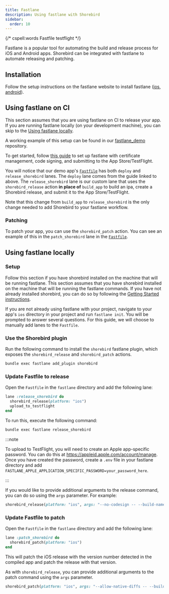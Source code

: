 ```yaml
---
title: Fastlane
description: Using fastlane with Shorebird
sidebar:
  order: 10
---
```


{/* cspell:words Fastfile testflight */}

Fastlane is a popular tool for automating the build and release process for iOS
and Android apps. Shorebird can be integrated with fastlane to automate
releasing and patching.

## Installation

Follow the setup instructions on the fastlane website to install fastlane
([ios](https://docs.fastlane.tools/getting-started/ios/setup/),
[android](https://docs.fastlane.tools/getting-started/android/setup/)).

## Using fastlane on CI

This section assumes that you are using fastlane on CI to release your app. If
you are running fastlane locally (on your development machine), you can skip to
the [Using fastlane locally](#using-fastlane-locally).

A working example of this setup can be found in our
[fastlane_demo](https://github.com/shorebirdtech/fastlane_demo) repository.

To get started, follow
[this guide](https://medium.com/revelo-tech/setting-up-automatic-ios-release-with-fastlane-and-match-on-ci-cd-server-16c3f1d79bc5)
to set up fastlane with certificate management, code signing, and submitting to
the App Store/TestFlight.

You will notice that our demo app's
[`Fastfile`](https://github.com/shorebirdtech/fastlane_demo/blob/main/ios/fastlane/Fastfile)
has both `deploy` and `release_shorebird` lanes. The `deploy` lane comes from
the guide linked to above. The `release_shorebird` lane is our custom lane that
uses the `shorebird_release` action **in place of** `build_app` to build an ipa,
create a Shorebird release, and submit it to the App Store/TestFlight.

Note that this change from `build_app` to `release_shorebird` is the only change
needed to add Shorebird to your fastlane workflow.

### Patching

To patch your app, you can use the `shorebird_patch` action. You can see an
example of this in the `patch_shorebird` lane in the
[`Fastfile`](https://github.com/shorebirdtech/fastlane_demo/blob/main/ios/fastlane/Fastfile#L92-L98).

## Using fastlane locally

### Setup

Follow this section if you have shorebird installed on the machine that will be
running fastlane. This section assumes that you have shorebird installed on the
machine that will be running the fastlane commands. If you have not already
installed shorebird, you can do so by following the
[Getting Started instructions](/getting-started).

If you are not already using fastlane with your project, navigate to your app's
`ios` directory in your project and run `fastlane init`. You will be prompted to
answer several questions. For this guide, we will choose to manually add lanes
to the `Fastfile`.

### Use the Shorebird plugin

Run the following command to install the `shorebird` fastlane plugin, which
exposes the `shorebird_release` and `shorebird_patch` actions.

```bash
bundle exec fastlane add_plugin shorebird
```

### Update Fastfile to release

Open the `Fastfile` in the `fastlane` directory and add the following lane:

```ruby
lane :release_shorebird do
  shorebird_release(platform: "ios")
  upload_to_testflight
end
```

To run this, execute the following command:

```bash
bundle exec fastlane release_shorebird
```

:::note

To upload to TestFlight, you will need to create an Apple app-specific password.
You can do this at https://appleid.apple.com/account/manage. Once you have
created the password, create a `.env` file in your fastlane directory and add
`FASTLANE_APPLE_APPLICATION_SPECIFIC_PASSWORD=your_password_here`.

:::

If you would like to provide additional arguments to the release command, you
can do so using the `args` parameter. For example:

```ruby
shorebird_release(platform: "ios", args: "--no-codesign -- --build-name=1.0.0")
```

### Update Fastfile to patch

Open the `Fastfile` in the `fastlane` directory and add the following lane:

```ruby
lane :patch_shorebird do
  shorebird_patch(platform: "ios")
end
```

This will patch the iOS release with the version number detected in the compiled
app and patch the release with that version.

As with `shorebird_release`, you can provide additional arguments to the patch
command using the `args` parameter.

```ruby
shorebird_patch(platform: "ios", args: "--allow-native-diffs -- --build-name=1.0.0")
```
